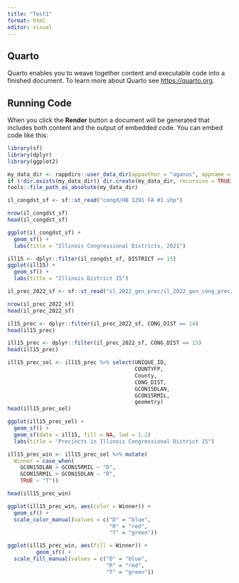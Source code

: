 ```yaml
---
title: "Test1"
format: html
editor: visual
---
```


## Quarto

Quarto enables you to weave together content and executable code into a finished document. To learn more about Quarto see <https://quarto.org>.

## Running Code

When you click the **Render** button a document will be generated that includes both content and the output of embedded code. You can embed code like this:

```r

library(sf)
library(dplyr)
library(ggplot2)
```

```r
my_data_dir <- rappdirs::user_data_dir(appauthor = "aganus", appname = "Mappingil15")
if (!dir.exists(my_data_dir)) dir.create(my_data_dir, recursive = TRUE)
tools::file_path_as_absolute(my_data_dir)
```

```r
il_congdst_sf <- sf::st_read("congd/HB 1291 FA #1.shp")

nrow(il_congdst_sf)
head(il_congdst_sf)
```

```r
ggplot(il_congdst_sf) +
  geom_sf() +
  labs(title = "Illinois Congressional Districts, 2021")
```

```r
ill15 <- dplyr::filter(il_congdst_sf, DISTRICT == 15)
ggplot(ill15) +
  geom_sf() +
  labs(title = "Illinois District 15")
```

```r
il_prec_2022_sf <- sf::st_read("il_2022_gen_prec/il_2022_gen_cong_prec/il_2022_gen_cong_prec.shp")
```

```r
nrow(il_prec_2022_sf)
head(il_prec_2022_sf)
```

```r
il15_prec <- dplyr::filter(il_prec_2022_sf, CONG_DIST == 14)
head(il15_prec)
```

```r
ill15_prec <- dplyr::filter(il_prec_2022_sf, CONG_DIST == 15)
head(ill15_prec)
```

```r
ill15_prec_sel <- ill15_prec %>% select(UNIQUE_ID,
                                        COUNTYFP,
                                        County,
                                        CONG_DIST,
                                        GCON15DLAN,
                                        GCON15RMIL,
                                        geometry)
head(ill15_prec_sel)
```

```r
ggplot(ill15_prec_sel) +
  geom_sf() +
  geom_sf(data = ill15, fill = NA, lwd = 1.2)
  labs(title = "Precincts in Illinois Congressional District 15")
```

```r
ill15_prec_win <- ill15_prec_sel %>% mutate(
  Winner = case_when(
    GCON15DLAN > GCON15RMIL ~ "D",
    GCON15RMIL > GCON15DLAN ~ "R",
    TRUE ~ "T"))

head(ill15_prec_win)

```

```r
ggplot(ill15_prec_win, aes(color = Winner)) +
  geom_sf() + 
  scale_color_manual(values = c("D" = "blue",
                                "R" = "red",
                                "T" = "green"))
```

```r
ggplot(ill15_prec_win, aes(fill = Winner)) + 
         geom_sf() +
  scale_fill_manual(values = c("D" = "blue",
                               "R" = "red",
                               "T" = "green"))
       
```

```r

```

\
